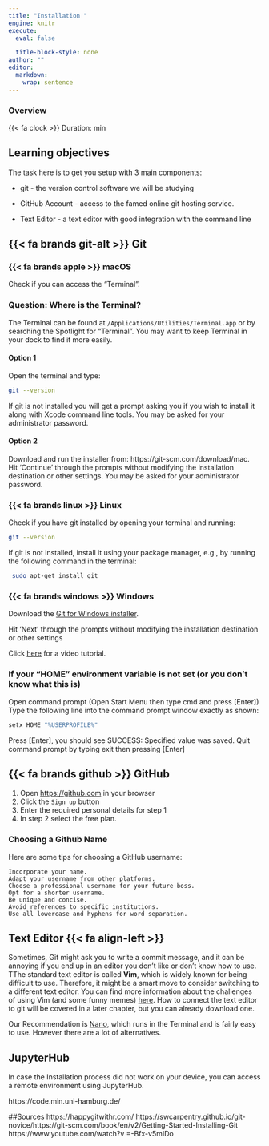 ```yaml
---
title: "Installation "
engine: knitr
execute:
  eval: false

  title-block-style: none
author: ""
editor: 
  markdown: 
    wrap: sentence
---
```


::: callout-note
### Overview

{{< fa clock >}} Duration: min
:::

## Learning objectives

The task here is to get you setup with 3 main components:
 
-   git - the version control software we will be studying

-   GitHub Account - access to the famed online git hosting service.

-   Text Editor - a text editor with good integration with the command line

## {{< fa brands git-alt >}} Git

### {{< fa brands apple >}} macOS

Check if you can access the "Terminal".

::: {.callout-tip collapse="true"}
### Question: Where is the Terminal?

The Terminal can be found at `/Applications/Utilities/Terminal.app` or by searching the Spotlight for "Terminal".
You may want to keep Terminal in your dock to find it more easily.
:::

#### Option 1

Open the terminal and type:

```bash
git --version
```

If git is not installed you will get a prompt asking you if you wish to install it along with Xcode command line tools.
You may be asked for your administrator password.

#### Option 2

Download and run the installer from: https://git-scm.com/download/mac.
Hit 'Continue' through the prompts without modifying the installation destination or other settings.
You may be asked for your administrator password.

### {{< fa brands linux >}} Linux

Check if you have git installed by opening your terminal and running:

```bash
git --version
```

If git is not installed, install it using your package manager, e.g., by running the following command in the terminal:

```bash
 sudo apt-get install git 
```

### {{< fa brands windows >}} Windows

Download the [Git for Windows installer](https://git-scm.com/download/win).

Hit 'Next' through the prompts without modifying the installation destination or other settings

Click [here](https://www.youtube.com/watch?v=-Bfx-v5mIDo) for a video tutorial.

::: {.callout-tip collapse="true"}
### If your "HOME" environment variable is not set (or you don't know what this is)

Open command prompt (Open Start Menu then type cmd and press \[Enter\]) Type the following line into the command prompt window exactly as shown:

```bash
setx HOME "%USERPROFILE%"
```

Press \[Enter\], you should see SUCCESS: Specified value was saved.
Quit command prompt by typing exit then pressing \[Enter\]
:::

## {{< fa brands github >}} GitHub

1.  Open <https://github.com> in your browser
2.  Click the `Sign up` button
3.  Enter the required personal details for step 1
4.  In step 2 select the free plan.

::: {.callout-tip collapse="true"}
### Choosing a Github Name

Here are some tips for choosing a GitHub username:

```         
Incorporate your name.
Adapt your username from other platforms.
Choose a professional username for your future boss.
Opt for a shorter username.
Be unique and concise.
Avoid references to specific institutions.
Use all lowercase and hyphens for word separation.
```
:::

## Text Editor {{< fa align-left >}}

Sometimes, Git might ask you to write a commit message, and it can be annoying if you end up in an editor you don't like or don't know how to use.
TThe standard text editor is called **Vim**, which is widely known for being difficult to use. 
Therefore, it might be a smart move to consider switching to a different text editor. You can find more information about the challenges of using Vim (and some funny memes) [here](https://stackoverflow.blog/2017/05/23/stack-overflow-helping-one-million-developers-exit-vim/).
How to connect the text editor to git will be covered in a later chapter, but you can already download one.

Our Recommendation is [Nano](https://www.nano-editor.org/docs.php), which runs in the Terminal and is fairly easy to use.
However there are a lot of alternatives.

## JupyterHub

In case the Installation process did not work on your device, you can access a remote environment using JupyterHub.

https://code.min.uni-hamburg.de/

##Sources https://happygitwithr.com/ https://swcarpentry.github.io/git-novice/https://git-scm.com/book/en/v2/Getting-Started-Installing-Git https://www.youtube.com/watch?v
=-Bfx-v5mIDo
